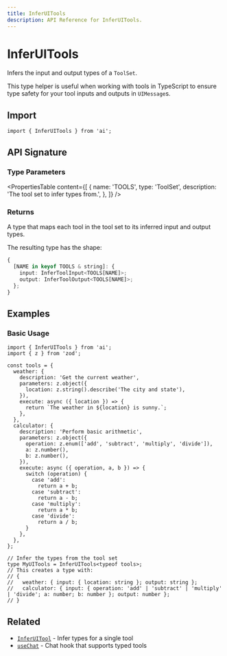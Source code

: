 ---
title: InferUITools
description: API Reference for InferUITools.
---

# InferUITools

Infers the input and output types of a `ToolSet`.

This type helper is useful when working with tools in TypeScript to ensure type safety for your tool inputs and outputs in `UIMessage`s.

## Import

```tsx
import { InferUITools } from 'ai';
```

## API Signature

### Type Parameters

<PropertiesTable
  content={[
    {
      name: 'TOOLS',
      type: 'ToolSet',
      description: 'The tool set to infer types from.',
    },
  ]}
/>

### Returns

A type that maps each tool in the tool set to its inferred input and output types.

The resulting type has the shape:

```typescript
{
  [NAME in keyof TOOLS & string]: {
    input: InferToolInput<TOOLS[NAME]>;
    output: InferToolOutput<TOOLS[NAME]>;
  };
}
```

## Examples

### Basic Usage

```tsx
import { InferUITools } from 'ai';
import { z } from 'zod';

const tools = {
  weather: {
    description: 'Get the current weather',
    parameters: z.object({
      location: z.string().describe('The city and state'),
    }),
    execute: async ({ location }) => {
      return `The weather in ${location} is sunny.`;
    },
  },
  calculator: {
    description: 'Perform basic arithmetic',
    parameters: z.object({
      operation: z.enum(['add', 'subtract', 'multiply', 'divide']),
      a: z.number(),
      b: z.number(),
    }),
    execute: async ({ operation, a, b }) => {
      switch (operation) {
        case 'add':
          return a + b;
        case 'subtract':
          return a - b;
        case 'multiply':
          return a * b;
        case 'divide':
          return a / b;
      }
    },
  },
};

// Infer the types from the tool set
type MyUITools = InferUITools<typeof tools>;
// This creates a type with:
// {
//   weather: { input: { location: string }; output: string };
//   calculator: { input: { operation: 'add' | 'subtract' | 'multiply' | 'divide'; a: number; b: number }; output: number };
// }
```

## Related

- [`InferUITool`](/docs/reference/ai-sdk-ui/infer-ui-tool) - Infer types for a single tool
- [`useChat`](/docs/reference/ai-sdk-ui/use-chat) - Chat hook that supports typed tools
